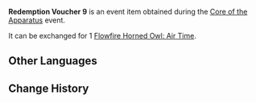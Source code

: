 {{Item Infobox
|id           = 101875
|image        = Item Redemption Voucher 9.png
|type         = Event Items
|group        = Redemption Vouchers
|description  = Used to redeem [[Flowfire Horned Owl: Air Time]]
|source1      = [[Core of the Apparatus]] Event
|event        = Core of the Apparatus
}}
'''Redemption Voucher 9''' is an event item obtained during the [[Core of the Apparatus]] event.

It can be exchanged for 1 [[Flowfire Horned Owl: Air Time]].

==Other Languages==
{{Other Languages
|default_hidden = 1
|en      = Redemption Voucher 9
|zhs     = 兑换券9号
|zhs_rm  = Duìhuàn-quàn Jiǔ Hào
|zht     = 兌換券9號
|zht_rm  = Duìhuàn-quàn Jiǔ Hào
|ja      = 引換券9
|ja_rm   = Hikikaeken Kyuu
|ko      = 교환 쿠폰 9호
|ko_rm   = Gyohwan Kupon Guho
|es      = Cupón de canje n.º 9
|fr      = Coupon d'échange 9
|ru      = Купон обмена №9
|th      = คูปองแลกรับหมายเลข 9
|th_rm   = 
|vi      = Phiếu Quà Tặng 9
|de      = Gutschein Nr.9
|id      = Kupon Penukaran 9
|pt      = Cupom de Troca 9
}}

==Change History==
{{Change History|2.7}}